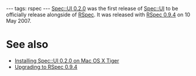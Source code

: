 ---
tags: rspec
---
[[Spec::UI 0.2.0]] was the first release of [[Spec::UI]] to be officially release alongside of [[RSpec]]. It was released with [[RSpec 0.9.4]] on 10 May 2007.

= See also =

* [[Installing Spec::UI 0.2.0 on Mac OS X Tiger]]
* [[Upgrading to RSpec 0.9.4]]
